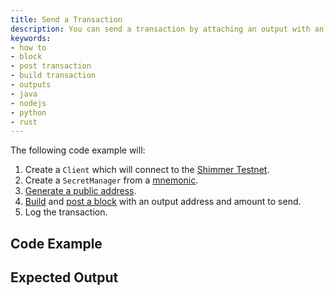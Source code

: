 ```yaml
---
title: Send a Transaction
description: You can send a transaction by attaching an output with an address and amount to a block.
keywords:
- how to
- block
- post transaction
- build transaction
- outputs
- java
- nodejs
- python
- rust
---
```


<WalletRecommendation />

The following code example will:

1. Create a `Client` which will connect to the [Shimmer Testnet](https://api.testnet.shimmer.network).
2. Create a `SecretManager` from a [mnemonic](02_generate_mnemonic.mdx).
3. [Generate a public address](03_generate_addresses.mdx).
3. [Build](07_create_block.mdx) and [post a block](08_post_block.mdx) with an output address and amount to send.
4. Log the transaction.

<IotaJs exampleURL="https://wiki.iota.org/shimmer/iotajs/how_tos/transaction"/>

## Code Example

<Tabs groupId="language">
    <TabItem value="rust" label="Rust">
        <RustCode/>
    </TabItem>
    <TabItem value="nodejs" label="Nodejs">
        <NodejsCode/>
    </TabItem>
    <TabItem value="python" label="Python">
        <PythonCode/>
    </TabItem>
    <TabItem value="java" label="Java">
        <JavaCode/>
    </TabItem>
</Tabs>

## Expected Output

<Tabs groupId="language">
    <TabItem value="rust" label="Rust">
        <RustOutput/>
    </TabItem>
    <TabItem value="nodejs" label="Nodejs">
        <NodejsOutput/>
    </TabItem>
    <TabItem value="python" label="Python">
        <PythonOutput/>
    </TabItem>
    <TabItem value="java" label="Java">
        <JavaOutput/>
    </TabItem>
</Tabs>
